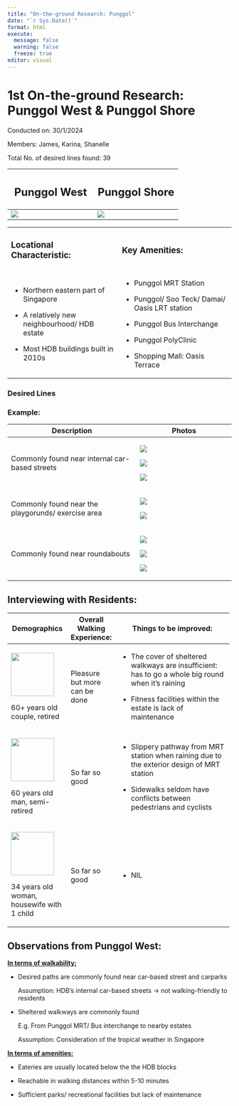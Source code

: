 ```yaml
---
title: "On-the-ground Research: Punggol"
date: "`r Sys.Date()`"
format: html
execute: 
  message: false
  warning: false
  freeze: true
editor: visual
---
```


# 1st On-the-ground Research: Punggol West & Punggol Shore

Conducted on: 30/1/2024

Members: James, Karina, Shanelle

Total No. of desired lines found: 39

+--------------------------------------+-------------------------------------+
| ## Punggol West                      | ## Punggol Shore                    |
+======================================+=====================================+
| ![](images/clipboard-1420105062.png) | ![](images/clipboard-924838719.png) |
+--------------------------------------+-------------------------------------+

+------------------------------------------------+-------------------------------------------------+
| ### Locational Characteristic:                 | ### Key Amenities:                              |
+------------------------------------------------+-------------------------------------------------+
| -   Northern eastern part of Singapore         | -   Punggol MRT Station                         |
|                                                |                                                 |
| -   A relatively new neighbourhood/ HDB estate | -   Punggol/ Soo Teck/ Damai/ Oasis LRT station |
|                                                |                                                 |
| -   Most HDB buildings built in 2010s          | -   Punggol Bus Interchange                     |
|                                                |                                                 |
|                                                | -   Punggol PolyClinic                          |
|                                                |                                                 |
|                                                | -   Shopping Mall: Oasis Terrace                |
+------------------------------------------------+-------------------------------------------------+

### Desired Lines

### Example:

+----------------------------------------------------+--------------------------------------+
| Description                                        | Photos                               |
+====================================================+======================================+
| Commonly found near internal car-based streets     | ![](images/clipboard-2965123620.png) |
|                                                    |                                      |
|                                                    | ![](images/clipboard-4042708500.png) |
|                                                    |                                      |
|                                                    | ![](images/clipboard-3788489660.png) |
+----------------------------------------------------+--------------------------------------+
| Commonly found near the playgorunds/ exercise area | ![](images/clipboard-3160906997.png) |
|                                                    |                                      |
|                                                    | ![](images/clipboard-2507447476.png) |
+----------------------------------------------------+--------------------------------------+
| Commonly found near roundabouts                    | ![](images/clipboard-4014182519.png) |
|                                                    |                                      |
|                                                    | ![](images/clipboard-2918582552.png) |
|                                                    |                                      |
|                                                    | ![](images/clipboard-150381246.png)  |
+----------------------------------------------------+--------------------------------------+

## Interviewing with Residents:

+--------------------------------------------------+---------------------------------+-----------------------------------------------------------------------------------------------------+
| Demographics                                     | **Overall Walking Experience:** | **Things to be improved:**                                                                          |
+==================================================+=================================+=====================================================================================================+
| ![](images/clipboard-2289798628.png){width="97"} | Pleasure but more can be done   | -   The cover of sheltered walkways are insufficient: has to go a whole big round when it’s raining |
|                                                  |                                 |                                                                                                     |
| 60+ years old couple, retired                    |                                 | -   Fitness facilities within the estate is lack of maintenance                                     |
+--------------------------------------------------+---------------------------------+-----------------------------------------------------------------------------------------------------+
| ![](images/clipboard-2021368073.png){width="97"} | So far so good                  | -   Slippery pathway from MRT station when raining due to the exterior design of MRT station        |
|                                                  |                                 |                                                                                                     |
| 60 years old man, semi-retired                   |                                 | -   Sidewalks seldom have conflicts between pedestrians and cyclists                                |
+--------------------------------------------------+---------------------------------+-----------------------------------------------------------------------------------------------------+
| ![](images/clipboard-1483797230.png){width="97"} | So far so good                  | -   NIL                                                                                             |
|                                                  |                                 |                                                                                                     |
| 34 years old woman, housewife with 1 child       |                                 |                                                                                                     |
+--------------------------------------------------+---------------------------------+-----------------------------------------------------------------------------------------------------+

## Observations from Punggol West:

[**In terms of walkability:**]{.underline}

-   Desired paths are commonly found near car-based street and carparks

    Assumption: HDB’s internal car-based streets → not walking-friendly to residents 

-   Sheltered walkways are commonly found

    E.g. From Punggol MRT/ Bus interchange to nearby estates  

    Assumption: Consideration of the tropical weather in Singapore

[**In terms of amenities:**]{.underline}

-   Eateries are usually located below the the HDB blocks 

-   Reachable in walking distances within 5-10 minutes 

-   Sufficient parks/ recreational facilities but lack of maintenance
